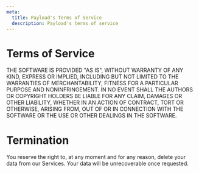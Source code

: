 ```yaml
---
meta:
  title: Payload's Terms of Service
  description: Payload's terms of service
---
```


# Terms of Service

THE SOFTWARE IS PROVIDED "AS IS", WITHOUT WARRANTY OF ANY KIND, EXPRESS OR
IMPLIED, INCLUDING BUT NOT LIMITED TO THE WARRANTIES OF MERCHANTABILITY,
FITNESS FOR A PARTICULAR PURPOSE AND NONINFRINGEMENT. IN NO EVENT SHALL THE
AUTHORS OR COPYRIGHT HOLDERS BE LIABLE FOR ANY CLAIM, DAMAGES OR OTHER
LIABILITY, WHETHER IN AN ACTION OF CONTRACT, TORT OR OTHERWISE, ARISING FROM,
OUT OF OR IN CONNECTION WITH THE SOFTWARE OR THE USE OR OTHER DEALINGS IN THE
SOFTWARE.

# Termination

You reserve the right to, at any moment and for any reason, delete your data from our Services. Your data will be unrecoverable once requested.
